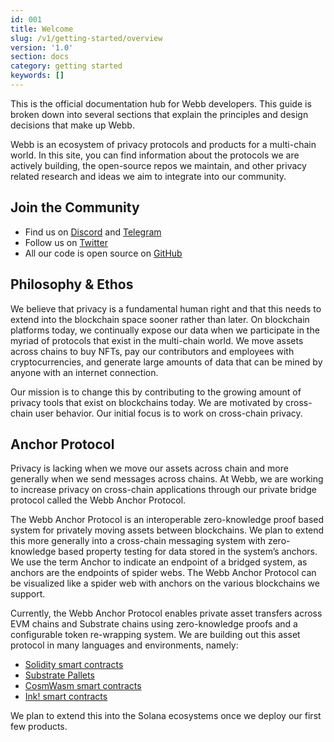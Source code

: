 ```yaml
---
id: 001
title: Welcome
slug: /v1/getting-started/overview
version: '1.0'
section: docs
category: getting started
keywords: []
---
```


This is the official documentation hub for Webb developers. This guide is broken down into several sections that explain the principles and design decisions that make up Webb.

Webb is an ecosystem of privacy protocols and products for a multi-chain world. In this site, you can find information about the protocols we are actively building, the open-source repos we maintain, and other privacy related research and ideas we aim to integrate into our community.

## Join the Community

- Find us on [Discord](https://discord.com/invite/cv8EfJu3Tn) and [Telegram](https://t.me/webbprotocol)
- Follow us on [Twitter](https://twitter.com/webbprotocol)
- All our code is open source on [GitHub](https://github.com/webb-tools)

## Philosophy & Ethos

We believe that privacy is a fundamental human right and that this needs to extend into the blockchain space sooner rather than later. On blockchain platforms today, we continually expose our data when we participate in the myriad of protocols that exist in the multi-chain world. We move assets across chains to buy NFTs, pay our contributors and employees with cryptocurrencies, and generate large amounts of data that can be mined by anyone with an internet connection.

Our mission is to change this by contributing to the growing amount of privacy tools that exist on blockchains today. We are motivated by cross-chain user behavior. Our initial focus is to work on cross-chain privacy.

## Anchor Protocol

Privacy is lacking when we move our assets across chain and more generally when we send messages across chains. At Webb, we are working to increase privacy on cross-chain applications through our private bridge protocol called the Webb Anchor Protocol.

The Webb Anchor Protocol is an interoperable zero-knowledge proof based system for privately moving assets between blockchains. We plan to extend this more generally into a cross-chain messaging system with zero-knowledge based property testing for data stored in the system’s anchors. We use the term Anchor to indicate an endpoint of a bridged system, as anchors are the endpoints of spider webs. The Webb Anchor Protocol can be visualized like a spider web with anchors on the various blockchains we support.

Currently, the Webb Anchor Protocol enables private asset transfers across EVM chains and Substrate chains using zero-knowledge proofs and a configurable token re-wrapping system. We are building out this asset protocol in many languages and environments, namely:

- [Solidity smart contracts](https://github.com/webb-tools/protocol-solidity)
- [Substrate Pallets](https://github.com/webb-tools/protocol-substrate)
- [CosmWasm smart contracts](https://github.com/webb-tools/protocol-cosmwasm)
- [Ink! smart contracts](https://github.com/webb-tools/protocol-ink)

We plan to extend this into the Solana ecosystems once we deploy our first few products.
